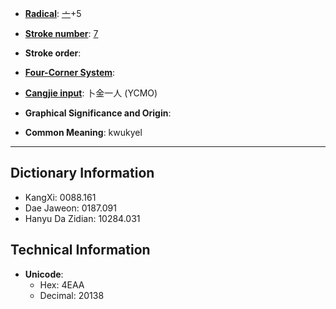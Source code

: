 * '''[[Wiktionary:Chinese radical index| Radical]]''': [[Wiktionary:Chinese radical index 亠|亠]]+5

* '''[[Wiktionary:Chinese total strokes index|Stroke number]]''': [[Wiktionary:Chinese total strokes index 7|7]]

* '''Stroke order''': 

* '''[[Wiktionary:Chinese four corner index|Four-Corner System]]''': 

* '''[[Wiktionary:Chinese Cangjie index|Cangjie input]]''': 卜金一人 (YCMO)

* '''Graphical Significance and Origin''': 

* '''Common Meaning''': kwukyel

----

== Dictionary Information ==

* KangXi: 0088.161
* Dae Jaweon: 0187.091
* Hanyu Da Zidian: 10284.031

== Technical Information ==

* '''Unicode''':
** Hex: 4EAA
** Decimal: 20138